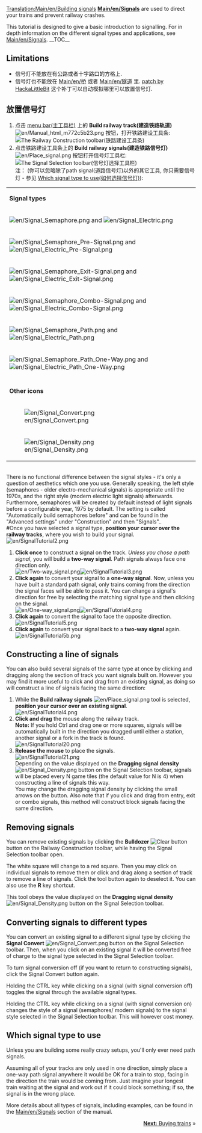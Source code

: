 [[Translation:Main/en/Building signals]]{{en/-}}{{zh/教程}}
'''[[Main/en/Signals]]''' are used to direct your trains and prevent railway crashes.

This tutorial is designed to give a basic introduction to signalling. For in depth information on the different signal types and applications, see [[Main/en/Signals]].
__TOC__
== Limitations ==
* 信号灯不能放在有公路或者十字路口的方格上.
* 信号灯也不能放在 [[Main/en/桥]] 或者 [[Main/en/隧道]] 里. [[Archive/en/HackaLittleBit/Tunnel Signals|patch by HackaLittleBit]] 这个补丁可以自动模拟哪里可以放置信号灯.

== 放置信号灯 ==
#点击 [[Main/en/Game interface#The Menu bar|menu bar(主工具栏)]] 上的 '''Build railway track(建造铁路轨道)''' [[File:en/Manual html m772c5b23.png]] 按钮，打开铁路建设工具条:<br/>[[File:en/Railroad Construction.png|none|frame|The Railway Construction toolbar(铁路建设工具条)]]
#点击铁路建设工具条上的 '''Build railway signals(建造铁路信号灯)''' [[File:en/Place signal.png]] 按钮打开信号灯工具栏:<br/>[[File:en/Signal Selection.png|none|frame|The Signal Selection toolbar(信号灯选择工具栏)]]<br/> 注： (你可以忽略除了path signal(道路信号灯)以外的其它工具, 你只需要信号灯 - 参见 [[Main/en/Building signals#Which signal type to use|Which signal type to use(如何选择信号灯)]]):
{|
|-
|colspan=2|'''Signal types'''
|-
|[[File:en/Signal Semaphore.png]] and [[File:en/Signal Electric.png]]||[[Main/en/Signals#Block signals|Block signal]]
|-
|[[File:en/Signal Semaphore Pre-Signal.png]] and [[File:en/Signal Electric Pre-Signal.png]]||[[Main/en/Signals#Entry Pre-signals|Entry pre-signal]]
|-
|[[File:en/Signal Semaphore Exit-Signal.png]] and [[File:en/Signal Electric Exit-Signal.png]]||[[Main/en/Signals#Exit-signals|Exit-signal]]
|-
|[[File:en/Signal Semaphore Combo-Signal.png]] and [[File:en/Signal Electric Combo-Signal.png]]||[[Main/en/Signals#Combo-signals|Combo-signal]]
|-
|[[File:en/Signal Semaphore Path.png]] and [[File:en/Signal Electric Path.png]]||[[Main/en/Signals#Path signals|Standard path signal]] (can be passed in the reverse direction, and is ignored in that case)
|-
|[[File:en/Signal Semaphore Path One-Way.png]] and [[File:en/Signal Electric Path One-Way.png]]||[[Main/en/Signals#Path signals|One-way path signal]] (can not be passed in the reverse direction)
|-
|-
|colspan=2|'''Other icons'''
|-
|[[File:en/Signal Convert.png]]|| Signal conversion tool - converts the signal type on the ''track'' to the one selected in the ''gui''. See [[Main/en/Building signals#Converting signals to different types|Building signals]]
|-
|[[File:en/Signal Density.png]]|| Signal density tool - sets how closely the signals are placed when auto build of signals are used. See [[Main/en/Building signals#Constructing a line of signals|Building signals]]
|}<br/>There is no functional difference between the signal styles - it's only a question of aesthetics which one you use. Generally speaking, the left style (semaphores - older electro-mechanical signals) is appropriate until the 1970s, and the right style (modern electric light signals) afterwards.<br/>Furthermore, semaphores will be created by default instead of light signals before a configurable year, 1975 by default. The setting is called "Automatically build semaphores before" and can be found in the "Advanced settings" under "Construction" and then "Signals"..<br/>
#Once you have selected a signal type, '''position your cursor over the railway tracks''', where you wish to build your signal.<br/>[[File:en/SignalTutorial2.png|none|frame]]
#'''Click once''' to construct a signal on the track. ''Unless you chose a path signal'', you will build a '''two-way signal'''. Path signals always face one direction only.<br/>[[File:en/Two-way signal.png|frame|left]][[File:en/SignalTutorial3.png|none|frame]]
#'''Click again''' to convert your signal to a '''one-way signal'''. Now, unless you have built a standard path signal, only trains coming from the direction the signal faces will be able to pass it. You can change a signal's direction for free by selecting the matching signal type and then clicking on the signal.<br/>[[File:en/One-way signal.png|frame|left]][[File:en/SignalTutorial4.png|none|frame]]
#'''Click again''' to convert the signal to face the opposite direction.<br/>[[File:en/SignalTutorial5.png|none|frame]]
#'''Click again''' to convert your signal back to a '''two-way signal''' again.<br/>[[File:en/SignalTutorial5b.png|none|frame]]

== Constructing a line of signals ==
You can also build several signals of the same type at once by clicking and dragging along the section of track you want signals built on. However you may find it more useful to click and drag from an existing signal, as doing so will construct a line of signals facing the same direction:
#While the '''Build railway signals''' [[File:en/Place signal.png]] tool is selected, '''position your cursor over an existing signal'''.<br/>[[File:en/SignalTutorial4.png|none|frame]]
#'''Click and drag''' the mouse along the railway track.<br/><b>Note:</b> If you hold Ctrl and drag one or more squares, signals will be automatically built in the direction you dragged until either a station, another signal or a fork in the track is found.<br/>[[File:en/SignalTutorial20.png|none|frame]]
#'''Release the mouse''' to place the signals.<br/>[[File:en/SignalTutorial21.png|none|frame]]<br/>Depending on the value displayed on the '''Dragging signal density''' [[File:en/Signal Density.png]] button on the Signal Selection toolbar, signals will be placed every N game tiles (the default value for N is 4) when constructing a line of signals this way.<br/>You may change the dragging signal density by clicking the small arrows on the button. Also note that if you click and drag from entry, exit or combo signals, this method will construct block signals facing the same direction.

== Removing signals ==
You can remove existing signals by clicking the '''Bulldozer''' [[File:en/Toggle clear active.png|Clear button]] button on the Railway Construction toolbar, while having the Signal Selection toolbar open.

The white square will change to a red square. Then you may click on individual signals to remove them or click and drag along a section of track to remove a line of signals. Click the tool button again to deselect it. You can also use the '''R''' key shortcut.

This tool obeys the value displayed on the '''Dragging signal density'''[[File:en/Signal Density.png]] button on the Signal Selection toolbar.

== Converting signals to different types ==
You can convert an existing signal to a different signal type by clicking the '''Signal Convert''' [[File:en/Signal Convert.png]] button on the Signal Selection toolbar. Then, when you click on an existing signal it will be converted free of charge to the signal type selected in the Signal Selection toolbar.

To turn signal conversion off (if you want to return to constructing signals), click the Signal Convert button again.

Holding the CTRL key while clicking on a signal (with signal conversion off) toggles the signal through the available signal types.

Holding the CTRL key while clicking on a signal (with signal conversion on) changes the style of a signal (semaphores/ modern signals) to the signal style selected in the Signal Selection toolbar. This will however cost money.

== Which signal type to use ==
Unless you are building some really crazy setups, you'll only ever need path signals. 

Assuming all of your tracks are only used in one direction, simply place a one-way path signal anywhere it would be OK for a train to stop, facing in the direction the train would be coming from. Just imagine your longest train waiting at the signal and work out if it could block something; if so, the signal is in the wrong place.

More details about all types of signals, including examples, can be found in the [[Main/en/Signals]] section of the manual.

<span style="float: right">[[Main/en/Buying trains|'''Next:''' Buying trains]] &raquo;</span>
